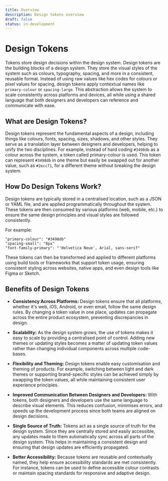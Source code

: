 ```yaml
---
title: Overview
description: Design tokens overview
draft: false
status: in-development
---
```


# Design Tokens

Tokens store design decisions within the design system. Design tokens are the building blocks of a design system. They store the visual styles of the system such as colours, typography, spacing, and more in a consistent, reusable format. Instead of using raw values like hex codes for colours or pixel values for spacing, design tokens apply contextual names like `primary-colour` or `spacing-large`. This abstraction allows the system to scale consistently across platforms and devices, all while using a shared language that both designers and developers can reference and communicate with ease.

## What are Design Tokens?

Design tokens represent the fundamental aspects of a design, including things like colours, fonts, spacing, sizes, shadows, and other styles. They serve as a translation layer between designers and developers, helping to unify the two disciplines. For example, instead of hard coding `#3498db` as a colour across the system, a token called primary-colour is used. This token can represent `#3498db` in one theme but easily be swapped out for another value, such as `#2ecc71`, for a different theme without breaking the design system.

## How Do Design Tokens Work?

Design tokens are typically stored in a centralised location, such as a JSON or YAML file, and are applied programmatically throughout the system. These tokens are then consumed by various platforms (web, mobile, etc.) to ensure the same design principles and visual styles are followed consistently.

For example:

`"primary-colour": "#3498db"`
\
`"spacing-small": "8px"`
\
`"font-family-primary": "'Helvetica Neue', Arial, sans-serif"`

These tokens can then be transformed and applied to different platforms using build tools or frameworks that support token usage, ensuring consistent styling across websites, native apps, and even design tools like Figma or Sketch.

## Benefits of Design Tokens

- **Consistency Across Platforms:** Design tokens ensure that all platforms, whether it's web, iOS, Android, or even email, follow the same design rules. By changing a token value in one place, updates can propagate across the entire product ecosystem, preventing discrepancies in design.

- **Scalability:** As the design system grows, the use of tokens makes it easy to scale by providing a centralised point of control. Adding new themes or updating styles becomes a matter of updating token values rather than changing individual components across multiple code-bases.

- **Flexibility and Theming:** Design tokens enable easy customisation and theming of products. For example, switching between light and dark themes or supporting brand-specific styles can be achieved simply by swapping the token values, all while maintaining consistent user experience principles.

- **Improved Communication Between Designers and Developers:** With tokens, both designers and developers use the same language to describe visual elements. This reduces confusion, minimises errors, and speeds up the development process since both teams are aligned on design decisions.

- **Single Source of Truth:** Tokens act as a single source of truth for the design system. Since they are centrally stored and easily accessible, any updates made to them automatically sync across all parts of the design system. This helps in maintaining a consistent design and ensuring that design updates are efficiently propagated.

- **Better Accessibility:** Because tokens are reusable and contextually named, they help ensure accessibility standards are met consistently. For instance, tokens can be used to define accessible colour contrasts or maintain spacing standards for responsive and adaptive design.
